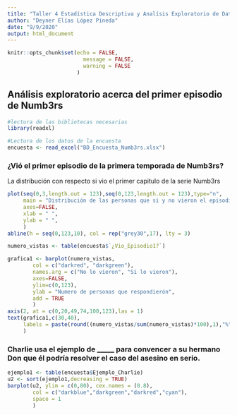 ```yaml
---
title: "Taller 4 Estadística Descriptiva y Analísis Exploratorio de Datos"
author: "Deyner Elías López Pineda"
date: "9/9/2020"
output: html_document
---
```


```r
knitr::opts_chunk$set(echo = FALSE,
	                    message = FALSE,
	                    warning = FALSE
                      )
```

## Análisis exploratorio acerca del primer episodio de Numb3rs

```r
#lectura de las bibliotecas necesarias
library(readxl)
```

```r
#Lectura de los datos de la encuesta
encuesta <- read_excel("BD_Encuesta_Numb3rs.xlsx")

```

### ¿Vió el primer episodio de la primera temporada de Numb3rs?
La distribución con respecto si vio el primer capitulo de la serie Numb3rs

```r
plot(seq(0,3,length.out = 123),seq(0,123,length.out = 123),type="n",
     main = "Distribución de las personas que si y no vieron el episodio\nde la serie Numb3rs",
     axes=FALSE,
     xlab = " ",
     ylab = " ",
     )
abline(h = seq(0,123,10), col = rep("grey30",17), lty = 3)

numero_vistas <- table(encuesta$`¿Vio_Episodio1?`)

grafica1 <- barplot(numero_vistas,
        col = c("darkred", "darkgreen"),
        names.arg = c("No lo vieron", "Si lo vieron"),
        axes=FALSE,
        ylim=c(0,123),
        ylab = "Numero de personas que respondierón",
        add = TRUE
        )
axis(2, at = c(0,20,49,74,100,123),las = 1)
text(grafica1,c(30,40),
     labels = paste(round((numero_vistas/sum(numero_vistas)*100),1),"%")
     )

```

### Charlie usa el ejemplo de _____ para convencer a su hermano Don que él podría resolver el caso del asesino en serio.

```r
ejemplo1 <- table(encuesta$Ejemplo_Charlie)
u2 <- sort(ejemplo1,decreasing = TRUE)
barplot(u2, ylim = c(0,80), cex.names = (0.8),
        col = c("darkblue","darkgreen","darkred","cyan"),
        space = 1
        )
```


